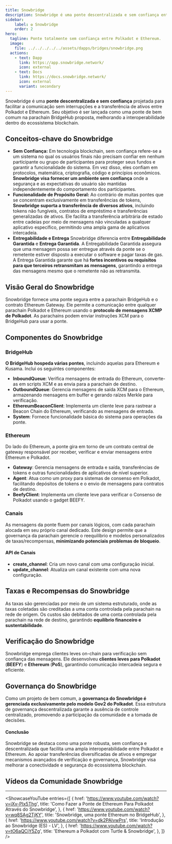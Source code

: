 ```yaml
---
title: Snowbridge
description: Snowbridge é uma ponte descentralizada e sem confiança entre Polkadot e Ethereum, permitindo comunicação intercadeia sem interrupções e transferências diversificadas de ativos com governança segura.
sidebar:
    label: ✪ Snowbridge
    order: 2
hero:
  tagline: Ponte totalmente sem confiança entre Polkadot e Ethereum.
  image: 
    file: ../../../../../assets/dapps/bridges/snowbridge.png
  actions:
    - text: Dapp
      link: https://app.snowbridge.network/
      icon: external
    - text: Docs
      link: https://docs.snowbridge.network/
      icon: external
      variant: secondary
---
```



Snowbridge é uma **ponte descentralizada e sem confiança** projetada para facilitar a comunicação sem interrupções e a transferência de ativos entre Polkadot e Ethereum. Seu objetivo é ser lançada como uma ponte de bem comum na parachain BridgeHub proposta, melhorando a interoperabilidade dentro do ecossistema blockchain.

## Conceitos-chave do Snowbridge
- **Sem Confiança:** Em tecnologia blockchain, sem confiança refere-se a um sistema no qual os usuários finais não precisam confiar em nenhum participante ou grupo de participantes para proteger seus fundos e garantir a funcionalidade do sistema. Em vez disso, eles confiam em protocolos, matemática, criptografia, código e princípios econômicos. **Snowbridge visa fornecer um ambiente sem confiança** onde a segurança e as expectativas do usuário são mantidas independentemente do comportamento dos participantes.
- **Funcionalidade de Propósito Geral:** Ao contrário de muitas pontes que se concentram exclusivamente em transferências de tokens, **Snowbridge suporta a transferência de diversos ativos**, incluindo tokens não fungíveis, contratos de empréstimo e transferências generalizadas de ativos. Ele facilita a transferência arbitrária de estado entre cadeias por meio de mensagens não vinculadas a qualquer aplicativo específico, permitindo uma ampla gama de aplicativos intercadeia.
- **Entregabilidade e Entrega**
Snowbridge diferencia entre **Entregabilidade Garantida** e **Entrega Garantida**. A Entregabilidade Garantida assegura que uma mensagem possa ser entregue através da ponte se o remetente estiver disposto a executar o software e pagar taxas de gas. A Entrega Garantida garante que há **fortes incentivos ou requisitos para que terceiros retransmitam as mensagens**, garantindo a entrega das mensagens mesmo que o remetente não as retransmita.

## Visão Geral do Snowbridge
Snowbridge fornece uma ponte segura entre a parachain BridgeHub e o contrato Ethereum Gateway. Ele permite a comunicação entre qualquer parachain Polkadot e Ethereum usando o **protocolo de mensagens XCMP de Polkadot**. As parachains podem enviar instruções XCM para o BridgeHub para usar a ponte.

## Componentes do Snowbridge
### BridgeHub
**O BridgeHub hospeda várias pontes**, incluindo aquelas para Ethereum e Kusama. Inclui os seguintes componentes:
- **InboundQueue**: Verifica mensagens de entrada do Ethereum, converte-as em scripts XCM e as envia para a parachain de destino.
- **OutboundQueue**: Gerencia mensagens de saída XCM para o Ethereum, armazenando mensagens em buffer e gerando raízes Merkle para verificação.
- **EthereumBeaconClient**: Implementa um cliente leve para rastrear a Beacon Chain do Ethereum, verificando as mensagens de entrada.
- **System**: Fornece funcionalidade básica do sistema para operações da ponte.

### Ethereum
Do lado do Ethereum, a ponte gira em torno de um contrato central de gateway responsável por receber, verificar e enviar mensagens entre Ethereum e Polkadot.
- **Gateway**: Gerencia mensagens de entrada e saída, transferências de tokens e outras funcionalidades de aplicativos de nível superior.
- **Agent**: Atua como um proxy para sistemas de consenso em Polkadot, facilitando depósitos de tokens e o envio de mensagens para contratos de destino.
- **BeefyClient**: Implementa um cliente leve para verificar o Consenso de Polkadot usando o gadget BEEFY.

### Canais
As mensagens da ponte fluem por canais lógicos, com cada parachain alocada em seu próprio canal dedicado. Este design permite que a governança da parachain gerencie o reequilíbrio e modelos personalizados de taxas/recompensas, **minimizando potenciais problemas de bloqueio**.

#### API de Canais
- **create_channel**: Cria um novo canal com uma configuração inicial.
- **update_channel**: Atualiza um canal existente com uma nova configuração.

## Taxas e Recompensas do Snowbridge
As taxas são gerenciadas por meio de um sistema estruturado, onde as taxas coletadas são creditadas a uma conta controlada pela parachain na rede de origem. Os custos são debitados de uma conta controlada pela parachain na rede de destino, garantindo **equilíbrio financeiro e sustentabilidade**.

## Verificação do Snowbridge
Snowbridge emprega clientes leves on-chain para verificação sem confiança das mensagens. Ele desenvolveu **clientes leves para Polkadot** (**BEEFY**) e **Ethereum** (**PoS**), garantindo comunicação intercadeia segura e eficiente.

## Governança do Snowbridge
Como um projeto de bem comum, a **governança do Snowbridge é gerenciada exclusivamente pelo modelo Gov2 do Polkadot**. Essa estrutura de governança descentralizada garante a ausência de controle centralizado, promovendo a participação da comunidade e a tomada de decisões.

#### Conclusão
Snowbridge se destaca como uma ponte robusta, sem confiança e descentralizada que facilita uma ampla interoperabilidade entre Polkadot e Ethereum. Ao apoiar transferências diversificadas de ativos e empregar mecanismos avançados de verificação e governança, Snowbridge visa melhorar a conectividade e segurança do ecossistema blockchain.

## Vídeos da Comunidade Snowbridge
------------
<ShowcaseYouTube
  entries={[
        {
      href: 'https://www.youtube.com/watch?v=jXv-PIx5Thg',
      title: 'Como Fazer a Ponte de Ethereum Para Polkadot Através do Snowbridge',
    },
        {
        href: 'https://www.youtube.com/watch?v=wq8SAg2TjKY',
      title: 'Snowbridge, uma ponte Ethereum no BridgeHub',
    },
        {
      href: 'https://www.youtube.com/watch?v=dk2PAIvwPrs',
      title: 'Introdução ao Snowbridge (ES) - LV',
    },
        {
        href: 'https://www.youtube.com/watch?v=tO6aQCjY5Zg',
      title: 'Ethereum a Polkadot com Turtle & Snowbridge',
    },
  ]} />
